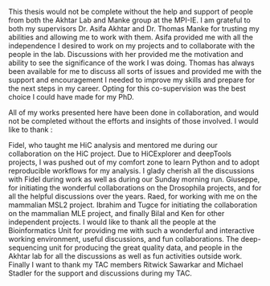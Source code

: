 This thesis would not be complete without the help and support of people from both the Akhtar Lab and Manke group at the MPI-IE. I am grateful to both my supervisors Dr. Asifa Akhtar and Dr. Thomas Manke for trusting my abilities and allowing me to work with them. Asifa provided me with all the independence I desired to work on my projects and to collaborate with the people in the lab. Discussions with her provided me the motivation and ability to see the significance of the work I was doing. Thomas has always been available for me to discuss all sorts of issues and provided me with the support and encouragement I needed to improve my skills and prepare for the next steps in my career. Opting for this co-supervision was the best choice I could have made for my PhD.

All of my works presented here have been done in collaboration, and would not be completed without the efforts and insights of those involved. I would like to thank :

Fidel, who taught me HiC analysis and mentored me during our collaboration on the HiC project. Due to HiCExplorer and deepTools projects, I was pushed out of my comfort zone to learn Python and to adopt reproducible workflows for my analysis. I glady cherish all the discussions with Fidel during work as well as during our Sunday morning run. Giuseppe, for initiating the wonderful collaborations on the Drosophila projects, and for all the helpful discussions over the years. Raed, for working with me on the mammalian MSL2 project. Ibrahim and Tugce for initiating the collaboration on the mammalian MLE project, and finally Bilal and Ken for other independent projects. I would like to thank all the people at the Bioinformatics Unit for providing me with such a wonderful and interactive working environment, useful discussions, and fun collaborations. The deep-sequencing unit for producing the great quality data, and people in the Akhtar lab for all the discussions as well as fun activities outside work. Finally I want to thank my TAC members Ritwick Sawarkar and Michael Stadler for the support and discussions during my TAC.
